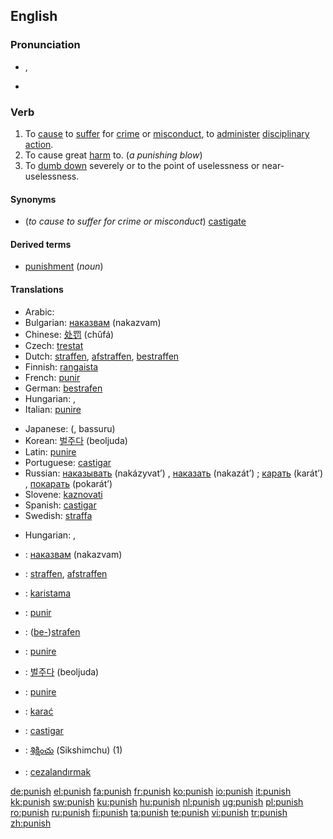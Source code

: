 {{wikipedia}}
==English==

===Pronunciation===
* {{IPA|/ˈpʌnɪʃ/}}, {{SAMPA|/"pVnIS/}}
* {{audio|en-us-punish.ogg|Audio (US)}}

===Verb===
{{en-verb|punish|es}}

# To [[cause]] to [[suffer]] for [[crime]] or [[misconduct]], to [[administer]] [[disciplinary]] [[action]].
# To cause great [[harm]] to. (''a punishing blow'')
# To [[dumb down]] severely or to the point of uselessness or near-uselessness.

====Synonyms====
* (''to cause to suffer for crime or misconduct'') [[castigate]]

====Derived terms====
* [[punishment]] (''noun'')

====Translations====
{{trans-top|to cause to suffer for crime or misconduct}}
* Arabic: {{Arab|[[عاقب]]}} {{IPAchar|(ʕāqaba)}}
* Bulgarian: [[наказвам]] (nakazvam)
* Chinese: [[处罚]] (chǔfá)
* Czech: [[trestat]]
* Dutch: [[straffen]], [[afstraffen]], [[bestraffen]]
* Finnish: [[rangaista]]
* French: [[punir]]
* German: [[bestrafen]]
* Hungarian: {{t|hu|büntet}}, {{t|hu|megbüntet}}
* Italian: [[punire]]
{{trans-mid}}
* Japanese: {{Jpan|[[罰する]]}} ({{Jpan|[[ばっする]]}}, bassuru)
* Korean: [[벌주다]] (beoljuda)
* Latin: [[punire]]
* Portuguese: [[castigar]]
* Russian: [[наказывать]] (nakázyvat’) {{impf}}, [[наказать]] (nakazát’) {{pf}}; [[карать]] (karát’) {{impf}}, [[покарать]] (pokarát’) {{pf}}
* Slovene: [[kaznovati]]
* Spanish: [[castigar]]
* Swedish: [[straffa]]
{{trans-bottom}}

{{trans-top|to cause great harm to}}
* Hungarian: {{t|hu|bántalmaz}}, {{t|hu|helybenhagy}}
{{trans-mid}}
{{trans-bottom}}

{{trans-top|to dumb down severely or to the point of uselessness or near-uselessness}}
{{trans-mid}}
{{trans-bottom}}

{{checktrans-top}}
* {{ttbc|Bulgarian}}: [[наказвам]] (nakazvam)
* {{ttbc|Dutch}}: [[straffen]], [[afstraffen]]
* {{ttbc|Estonian}}: [[karistama]]
* {{ttbc|French}}: [[punir]]
* {{ttbc|German}}: ([[bestrafen|be-]])[[strafen]]
* {{ttbc|Italian}}: [[punire]]
{{checktrans-mid}}
* {{ttbc|Korean}}: [[벌주다]] (beoljuda)
* {{ttbc|Latin}}: [[punire]]
* {{ttbc|Polish}}: [[karać]]
* {{ttbc|Spanish}}: [[castigar]]
* {{ttbc|Telugu}}: [[శిక్షించు]] (Sikshimchu) (1)
* {{ttbc|Turkish}}: [[cezalandırmak]]
{{checktrans-bottom}}

[[de:punish]]
[[el:punish]]
[[fa:punish]]
[[fr:punish]]
[[ko:punish]]
[[io:punish]]
[[it:punish]]
[[kk:punish]]
[[sw:punish]]
[[ku:punish]]
[[hu:punish]]
[[nl:punish]]
[[ug:punish]]
[[pl:punish]]
[[ro:punish]]
[[ru:punish]]
[[fi:punish]]
[[ta:punish]]
[[te:punish]]
[[vi:punish]]
[[tr:punish]]
[[zh:punish]]